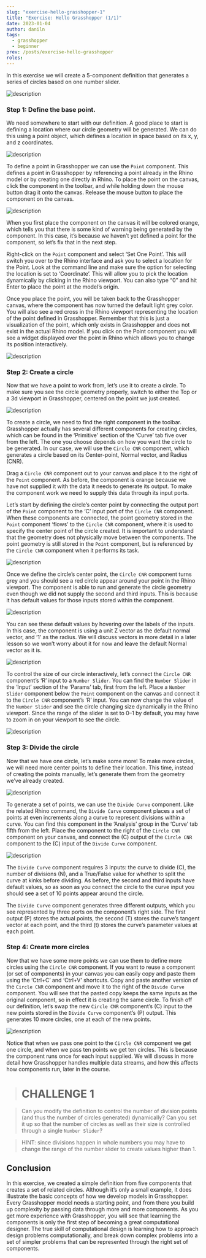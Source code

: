 ```yaml
---
slug: "exercise-hello-grasshopper-1"
title: "Exercise: Hello Grasshopper (1/1)"
date: 2023-01-04
author: daniln
tags:
  - grasshopper
  - beginner
prev: /posts/exercise-hello-grasshopper
roles:
---
```


In this exercise we will create a 5-component definition that generates a series of circles based on one number slider.

![description](/images/4-2-1.gif)

### Step 1: Define the base point.

We need somewhere to start with our definition. A good place to start is defining a location where our circle geometry will be generated. We can do this using a point object, which defines a location in space based on its x, y, and z coordinates.

![description](/images/4-2-2.png#img-left)

To define a point in Grasshopper we can use the `Point` component. This defines a point in Grasshopper by referencing a point already in the Rhino model or by creating one directly in Rhino. To place the point on the canvas, click the component in the toolbar, and while holding down the mouse button drag it onto the canvas. Release the mouse button to place the component on the canvas.

![description](/images/4-2-3.gif)

When you first place the component on the canvas it will be colored orange, which tells you that there is some kind of warning being generated by the component. In this case, it’s because we haven’t yet defined a point for the component, so let’s fix that in the next step.

Right-click on the `Point` component and select ‘Set One Point’. This will switch you over to the Rhino interface and ask you to select a location for the Point. Look at the command line and make sure the option for selecting the location is set to ‘Coordinate’. This will allow you to pick the location dynamically by clicking in the Rhino viewport. You can also type “0” and hit Enter to place the point at the model’s origin.

Once you place the point, you will be taken back to the Grasshopper canvas, where the component has now turned the default light grey color. You will also see a red cross in the Rhino viewport representing the location of the point defined in Grasshopper. Remember that this is just a visualization of the point, which only exists in Grasshopper and does not exist in the actual Rhino model. If you click on the Point component you will see a widget displayed over the point in Rhino which allows you to change its position interactively.

![description](/images/4-2-4.gif)

### Step 2: Create a circle

Now that we have a point to work from, let’s use it to create a circle. To make sure you see the circle geometry properly, switch to either the Top or a 3d viewport in Grasshopper, centered on the point we just created.

![description](/images/4-2-5.png#img-left)

To create a circle, we need to find the right component in the toolbar. Grasshopper actually has several different components for creating circles, which can be found in the ‘Primitive’ section of the ‘Curve’ tab five over from the left. The one you choose depends on how you want the circle to be generated. In our case, we will use the `Circle CNR` component, which generates a circle based on its Center-point, Normal vector, and Radius (CNR).

Drag a `Circle CNR` component out to your canvas and place it to the right of the `Point` component. As before, the component is orange because we have not supplied it with the data it needs to generate its output. To make the component work we need to supply this data through its input ports.

Let’s start by defining the circle’s center point by connecting the output port of the `Point` component to the ‘C’ input port of the `Circle CNR` component. When these components are connected, the point geometry stored in the `Point` component ‘flows’ to the `Circle CNR` component, where it is used to specify the center point of the circle created. It is important to understand that the geometry does not physically move between the components. The point geometry is still stored in the `Point` component, but is referenced by the `Circle CNR` component when it performs its task.

![description](/images/4-2-6.gif)

Once we define the circle’s center point, the `Circle CNR` component turns grey and you should see a red circle appear around your point in the Rhino viewport. The component is able to run and generate the circle geometry even though we did not supply the second and third inputs. This is because it has default values for those inputs stored within the component.

![description](/images/4-2-7.png)

You can see these default values by hovering over the labels of the inputs. In this case, the component is using a unit Z vector as the default normal vector, and ‘1’ as the radius. We will discuss vectors in more detail in a later lesson so we won’t worry about it for now and leave the default Normal vector as it is.

![description](/images/4-2-8.png#img-left)

To control the size of our circle interactively, let’s connect the `Circle CNR` component’s ‘R’ input to a `Number Slider`. You can find the `Number Slider` in the ‘Input’ section of the ‘Params’ tab, first from the left. Place a `Number Slider` component below the `Point` component on the canvas and connect it to the `Circle CNR` component’s ‘R’ input. You can now change the value of the `Number Slider` and see the circle changing size dynamically in the Rhino viewport. Since the range of the slider is set to 0–1 by default, you may have to zoom in on your viewport to see the circle.

![description](/images/4-2-9.gif)

### Step 3: Divide the circle

Now that we have one circle, let’s make some more! To make more circles, we will need more center points to define their location. This time, instead of creating the points manually, let’s generate them from the geometry we’ve already created.

![description](/images/4-2-10.png#img-left)

To generate a set of points, we can use the `Divide Curve` component. Like the related Rhino command, the `Divide Curve` component places a set of points at even increments along a curve to represent divisions within a curve. You can find this component in the ‘Analysis’ group in the ‘Curve’ tab fifth from the left. Place the component to the right of the `Circle CNR` component on your canvas, and connect the (C) output of the `Circle CNR` component to the (C) input of the `Divide Curve` component.

![description](/images/4-2-11.gif)

The `Divide Curve` component requires 3 inputs: the curve to divide (C), the number of divisions (N), and a True/False value for whether to split the curve at kinks before dividing. As before, the second and third inputs have default values, so as soon as you connect the circle to the curve input you should see a set of 10 points appear around the circle.

The `Divide Curve` component generates three different outputs, which you see represented by three ports on the component’s right side. The first output (P) stores the actual points, the second (T) stores the curve’s tangent vector at each point, and the third (t) stores the curve’s parameter values at each point.

### Step 4: Create more circles

Now that we have some more points we can use them to define more circles using the `Circle CNR` component. If you want to reuse a component (or set of components) in your canvas you can easily copy and paste them using the ‘Ctrl+C’ and ‘Ctrl+V’ shortcuts. Copy and paste another version of the `Circle CNR` component and move it to the right of the `Divide Curve` component. You will see that the pasted copy keeps the same inputs as the original component, so in effect it is creating the same circle. To finish off our definition, let’s swap the new `Circle CNR` component’s (C) input to the new points stored in the `Divide Curve` component’s (P) output. This generates 10 more circles, one at each of the new points.

![description](/images/4-2-12.gif)

Notice that when we pass one point to the `Circle CNR` component we get one circle, and when we pass ten points we get ten circles. This is because the component runs once for each input supplied. We will discuss in more detail how Grasshopper handles multiple data streams, and how this affects how components run, later in the course.

> # CHALLENGE 1

> Can you modify the definition to control the number of division points (and thus the number of circles generated) dynamically? Can you set it up so that the number of circles as well as their size is controlled through a single `Number Slider`?

> HINT: since divisions happen in whole numbers you may have to change the range of the number slider to create values higher than 1.

## Conclusion

In this exercise, we created a simple definition from five components that creates a set of related circles. Although it’s only a small example, it does illustrate the basic concepts of how we develop models in Grasshopper. Every Grasshopper model needs a starting point, and from there you build up complexity by passing data through more and more components.
As you get more experience with Grasshopper, you will see that learning the components is only the first step of becoming a great computational designer. The true skill of computational design is learning how to approach design problems computationally, and break down complex problems into a set of simpler problems that can be represented through the right set of components.
